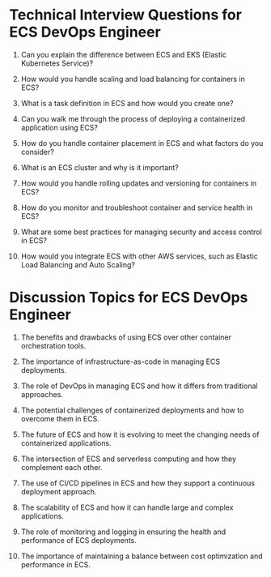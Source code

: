 

# Technical Interview Questions for ECS DevOps Engineer

1. Can you explain the difference between ECS and EKS (Elastic Kubernetes Service)?

2. How would you handle scaling and load balancing for containers in ECS?

3. What is a task definition in ECS and how would you create one?

4. Can you walk me through the process of deploying a containerized application using ECS?

5. How do you handle container placement in ECS and what factors do you consider?

6. What is an ECS cluster and why is it important?

7. How would you handle rolling updates and versioning for containers in ECS?

8. How do you monitor and troubleshoot container and service health in ECS?

9. What are some best practices for managing security and access control in ECS?

10. How would you integrate ECS with other AWS services, such as Elastic Load Balancing and Auto Scaling?

# Discussion Topics for ECS DevOps Engineer

1. The benefits and drawbacks of using ECS over other container orchestration tools.

2. The importance of infrastructure-as-code in managing ECS deployments.

3. The role of DevOps in managing ECS and how it differs from traditional approaches.

4. The potential challenges of containerized deployments and how to overcome them in ECS.

5. The future of ECS and how it is evolving to meet the changing needs of containerized applications.

6. The intersection of ECS and serverless computing and how they complement each other.

7. The use of CI/CD pipelines in ECS and how they support a continuous deployment approach.

8. The scalability of ECS and how it can handle large and complex applications.

9. The role of monitoring and logging in ensuring the health and performance of ECS deployments.

10. The importance of maintaining a balance between cost optimization and performance in ECS.